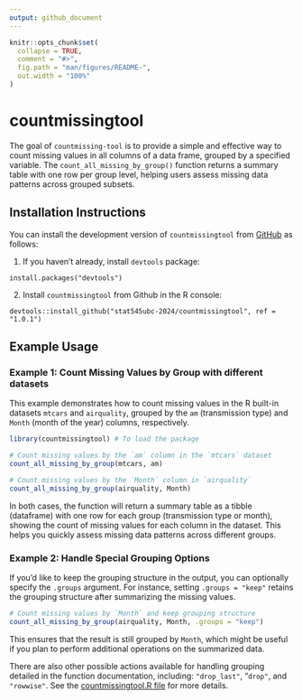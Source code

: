 ```yaml
---
output: github_document
---
```


<!-- README.md is generated from README.Rmd. Please edit that file -->

```r
knitr::opts_chunk$set(
  collapse = TRUE,
  comment = "#>",
  fig.path = "man/figures/README-",
  out.width = "100%"
)
```

# countmissingtool

<!-- badges: start -->

<!-- badges: end -->

The goal of `countmissing-tool` is to provide a simple and effective way to count missing values in all columns of a data frame, grouped by a specified variable. The `count_all_missing_by_group()` function returns a summary table with one row per group level, helping users assess missing data patterns across grouped subsets.

## Installation Instructions

You can install the development version of `countmissingtool` from [GitHub](https://github.com/) as follows:

1. If you haven't already, install `devtools` package: 

`
install.packages("devtools")
`

2. Install `countmissingtool` from Github in the R console:

`
devtools::install_github("stat545ubc-2024/countmissingtool", ref = "1.0.1")
`


## Example Usage

### Example 1: Count Missing Values by Group with different datasets
This example demonstrates how to count missing values in the R built-in datasets  `mtcars` and `airquality`, grouped by the `am` (transmission type) and `Month` (month of the year) columns, respectively.

``` r
library(countmissingtool) # To load the package

# Count missing values by the `am` column in the `mtcars` dataset
count_all_missing_by_group(mtcars, am)
```

``` r
# Count missing values by the `Month` column in `airquality`
count_all_missing_by_group(airquality, Month)
```

In both cases, the function will return a summary table as a tibble (dataframe) with one row for each group (transmission type or month), showing the count of missing values for each column in the dataset. This helps you quickly assess missing data patterns across different groups.

### Example 2: Handle Special Grouping Options
If you'd like to keep the grouping structure in the output, you can optionally specify the `.groups` argument. For instance, setting `.groups = "keep"` retains the grouping structure after summarizing the missing values.

``` r
# Count missing values by `Month` and keep grouping structure
count_all_missing_by_group(airquality, Month, .groups = "keep")
```

This ensures that the result is still grouped by `Month`, which might be useful if you plan to perform additional operations on the summarized data. 

There are also other possible actions available for handling grouping detailed in the function documentation, including: `"drop_last"`, "`drop"`, and `"rowwise"`. See the [countmissingtool.R file](https://github.com/stat545ubc-2024/assignment-b2-andreawongkoo/tree/b5d61e016d58da9863756bf89600c5edad3cd071/R) for more details.

